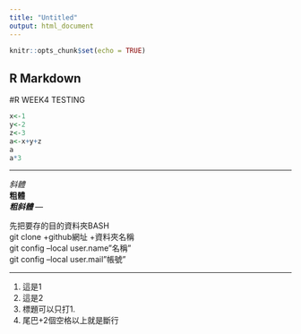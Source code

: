 ```yaml
---
title: "Untitled"
output: html_document
---
```


```r
knitr::opts_chunk$set(echo = TRUE)
```

## R Markdown

#R WEEK4 TESTING

```r
x<-1  
y<-2  
z<-3  
a<-x+y+z  
a  
a*3


```  
---  

*斜體*  
**粗體**  
***粗斜體*** 
---   

先把要存的目的資料夾BASH  
git clone +github網址 +資料夾名稱  
git config --local user.name"名稱"  
git config --local user.mail"帳號"  

---  
1. 這是1  
1. 這是2  
1. 標題可以只打1.  
1. 尾巴+2個空格以上就是斷行    